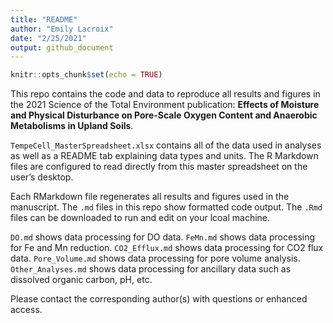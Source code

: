 ```yaml
---
title: "README"
author: "Emily Lacroix"
date: "2/25/2021"
output: github_document
---
```


```r
knitr::opts_chunk$set(echo = TRUE)
```

This repo contains the code and data to reproduce all results and figures in the 2021 Science of the Total Environment publication: **Effects of Moisture and Physical Disturbance on Pore-Scale Oxygen Content and Anaerobic Metabolisms in Upland Soils**. 

`TempeCell_MasterSpreadsheet.xlsx` contains all of the data used in analyses as well as a README tab explaining data types and units. The R Markdown files are configured to read directly from this master spreadsheet on the user's desktop. 

Each RMarkdown file regenerates all results and figures used in the manuscript. The `.md` files in this repo show formatted code output. The `.Rmd` files can be downloaded to run and edit on your lcoal machine. 

`DO.md` shows data processing for DO data. 
`FeMn.md` shows data processing for Fe and Mn reduction. 
`CO2_Efflux.md` shows data processing for CO2 flux data.
`Pore_Volume.md` shows data processing for pore volume analysis.
`Other_Analyses.md` shows data processing for ancillary data such as dissolved organic carbon, pH, etc. 

Please contact the corresponding author(s) with questions or enhanced access. 


